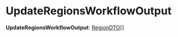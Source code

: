 
# UpdateRegionsWorkflowOutput

 **UpdateRegionsWorkflowOutput**: [RegionDTO](../../../../../region/interfaces/region.RegionDTO/page.mdx)[]
